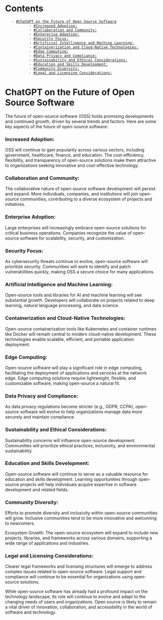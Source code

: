 = Contents =
    - [[#ChatGPT on the Future of Open Source Software]]
            - [[#Increased Adoption:]]
            - [[#Collaboration and Community:]]
            - [[#Enterprise Adoption:]]
            - [[#Security Focus:]]
            - [[#Artificial Intelligence and Machine Learning:]]
            - [[#Containerization and Cloud-Native Technologies:]]
            - [[#Edge Computing:]]
            - [[#Data Privacy and Compliance:]]
            - [[#Sustainability and Ethical Considerations:]]
            - [[#Education and Skills Development:]]
            - [[#Community Diversity:]]
            - [[#Legal and Licensing Considerations:]]

=ChatGPT on the Future of Open Source Software=


The future of open-source software (OSS) holds promising developments and continued growth, driven by several trends and factors. Here are some key aspects of the future of open-source software:

===Increased Adoption:===
OSS will continue to gain popularity across various sectors, including government, healthcare, finance, and education. The cost-efficiency, flexibility, and transparency of open-source solutions make them attractive to organizations seeking innovative and cost-effective technology.

===Collaboration and Community:===
The collaborative nature of open-source software development will persist and expand. More individuals, companies, and institutions will join open-source communities, contributing to a diverse ecosystem of projects and initiatives.

===Enterprise Adoption:===
Large enterprises will increasingly embrace open-source solutions for critical business operations. Companies recognize the value of open-source software for scalability, security, and customization.

===Security Focus:===
As cybersecurity threats continue to evolve, open-source software will prioritize security. Communities will work to identify and patch vulnerabilities quickly, making OSS a secure choice for many applications.

===Artificial Intelligence and Machine Learning:===
Open-source tools and libraries for AI and machine learning will see substantial growth. Developers will collaborate on projects related to deep learning, natural language processing, and data science.

===Containerization and Cloud-Native Technologies:===
Open-source containerization tools like Kubernetes and container runtimes like Docker will remain central to modern cloud-native development. These technologies enable scalable, efficient, and portable application deployment.

===Edge Computing:===
Open-source software will play a significant role in edge computing, facilitating the deployment of applications and services at the network edge. Edge computing solutions require lightweight, flexible, and customizable software, making open-source a natural fit.

===Data Privacy and Compliance:===
As data privacy regulations become stricter (e.g., GDPR, CCPA), open-source software will evolve to help organizations manage data more securely and maintain compliance.

===Sustainability and Ethical Considerations:===
Sustainability concerns will influence open-source development. Communities will prioritize ethical practices, inclusivity, and environmental sustainability.

===Education and Skills Development:===
Open-source software will continue to serve as a valuable resource for education and skills development. Learning opportunities through open-source projects will help individuals acquire expertise in software development and related fields.

===Community Diversity:===
Efforts to promote diversity and inclusivity within open-source communities will grow. Inclusive communities tend to be more innovative and welcoming to newcomers.

Ecosystem Growth: The open-source ecosystem will expand to include new projects, libraries, and frameworks across various domains, supporting a wide range of applications and industries.

===Legal and Licensing Considerations:===
Clearer legal frameworks and licensing structures will emerge to address complex issues related to open-source software. Legal support and compliance will continue to be essential for organizations using open-source solutions.

While open-source software has already had a profound impact on the technology landscape, its role will continue to evolve and adapt to the changing needs of users and organizations. Open source is likely to remain a vital driver of innovation, collaboration, and accessibility in the world of software and technology.
